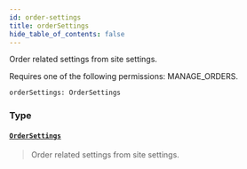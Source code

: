 ```yaml
---
id: order-settings
title: orderSettings
hide_table_of_contents: false
---
```








Order related settings from site settings.

Requires one of the following permissions: MANAGE_ORDERS.

```graphql
orderSettings: OrderSettings
```


### Type

#### [`OrderSettings`](../../../developer/api-reference/objects/order-settings) <Badge class="secondary" text="object"/>
> Order related settings from site settings.
> 





